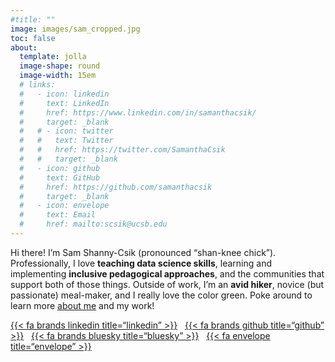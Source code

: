 ```yaml
---
#title: ""
image: images/sam_cropped.jpg
toc: false
about: 
  template: jolla
  image-shape: round
  image-width: 15em
  # links:
  #   - icon: linkedin
  #     text: LinkedIn
  #     href: https://www.linkedin.com/in/samanthacsik/
  #     target: _blank
  #   # - icon: twitter
  #   #   text: Twitter
  #   #   href: https://twitter.com/SamanthaCsik
  #   #   target: _blank
  #   - icon: github
  #     text: GitHub
  #     href: https://github.com/samanthacsik
  #     target: _blank
  #   - icon: envelope
  #     text: Email
  #     href: mailto:scsik@ucsb.edu
---
```


::: {#bio}
Hi there! I'm Sam Shanny-Csik (pronounced "shan-knee chick"). Professionally, I love **teaching data science skills**, learning and implementing **inclusive pedagogical approaches**, and the communities that support both of those things. Outside of work, I'm an **avid hiker**, novice (but passionate) meal-maker, and I really love the color green. Poke around to learn more [about me](about.qmd) and my work!

::: {#landing-icons}
[{{< fa brands linkedin title="linkedin" >}}](https://www.linkedin.com/in/samanthacsik/){target="_blank"} &nbsp; [{{< fa brands github title="github" >}}](https://github.com/samanthacsik){target="_blank"} &nbsp; [{{< fa brands bluesky title="bluesky" >}}](https://bsky.app/profile/samcsik.bsky.social){target="_blank"} &nbsp; [{{< fa envelope title="envelope" >}}](mailto:scsik@ucsb.edu)
:::
:::

<!-- ### hi there!     -->

<!-- I'm Sam (and my last name is pronounced "chick"). I'm the Data Training Coordinator at the [National Center for Ecological Analysis & Synthesis](https://www.nceas.ucsb.edu/) (NCEAS) located at UC Santa Barbara, where I'm working to develop and teach data science training curricula for the [Master of Environmental Data Science](https://bren.ucsb.edu/masters-programs/master-environmental-data-science) (MEDS) program and other data science initiatives across NCEAS and UCSB. I am also a co-organizer of [R-Ladies Santa Barbara](https://www.meetup.com/rladies-santa-barbara/), a local data science group which works to promote gender diversity in the R community. In my spare time, you'll typically find me hiking with my pup or cooking family dinners with friends. -->

<!-- ----------------------------------------------------------------------------------------------------------------------------------- -->

<!-- ### education -->

<!-- <div class="topbr"> -->
<!-- <p class="custom-subtitle">{{< fa graduation-cap title="A graduation cap" >}} **MS in Ecology, Evolution & Marine Biology, 2020**</p>   -->
<!-- <p class="custom-subtitle2">University of California, Santa Barbara</p> -->

<!-- <p class="custom-subtitle">{{< fa graduation-cap title="A graduation cap" >}} **BS in Marine Biology, 2016**</p>   -->
<!-- <p class="custom-subtitle2">Northeastern University</p> -->
<!-- </div> -->

<!-- ----------------------------------------------------------------------------------------------------------------------------------- -->

<!-- ### experience -->

<!-- <div class="topbr"> -->
<!-- <p class="custom-subtitle">{{< fa chalkboard-teacher title="A teacher at a chalkboard" >}} **Data Training Coordinator, 2021-present**</p>    -->
<!-- <p class="custom-subtitle2">National Center for Ecological Analysis & Synthesis</p>   -->

<!-- <p class="custom-subtitle">{{< fa chart-bar title="A bar chart" >}} **Data Science Fellow, 2020-2021**</p>     -->
<!-- <p class="custom-subtitle2">National Center for Ecological Analysis & Synthesis</p> -->
<!-- </div> -->

<!-- FOR REFERENCE: `r fontawesome::fa("graduation-cap", fill = "#98A08D", a11y = "sem")` # stopped working 5/1/2023? -->